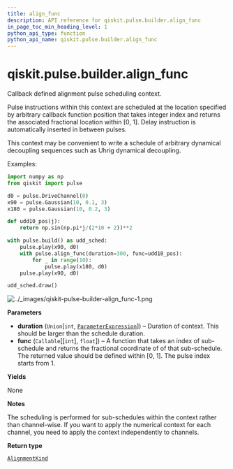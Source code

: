```yaml
---
title: align_func
description: API reference for qiskit.pulse.builder.align_func
in_page_toc_min_heading_level: 1
python_api_type: function
python_api_name: qiskit.pulse.builder.align_func
---
```


<span id="qiskit-pulse-builder-align-func" />

# qiskit.pulse.builder.align\_func

<Function id="qiskit.pulse.builder.align_func" isDedicatedPage={true} github="https://github.com/qiskit/qiskit/tree/stable/0.23/qiskit/pulse/builder.py" signature="align_func(duration, func)">
  Callback defined alignment pulse scheduling context.

  Pulse instructions within this context are scheduled at the location specified by arbitrary callback function position that takes integer index and returns the associated fractional location within \[0, 1]. Delay instruction is automatically inserted in between pulses.

  This context may be convenient to write a schedule of arbitrary dynamical decoupling sequences such as Uhrig dynamical decoupling.

  Examples:

  ```python
  import numpy as np
  from qiskit import pulse

  d0 = pulse.DriveChannel(0)
  x90 = pulse.Gaussian(10, 0.1, 3)
  x180 = pulse.Gaussian(10, 0.2, 3)

  def udd10_pos(j):
      return np.sin(np.pi*j/(2*10 + 2))**2

  with pulse.build() as udd_sched:
      pulse.play(x90, d0)
      with pulse.align_func(duration=300, func=udd10_pos):
          for _ in range(10):
              pulse.play(x180, d0)
      pulse.play(x90, d0)

  udd_sched.draw()
  ```

  ![../\_images/qiskit-pulse-builder-align\_func-1.png](/images/api/qiskit/0.42/qiskit-pulse-builder-align_func-1.png)

  **Parameters**

  *   **duration** (`Union`\[`int`, [`ParameterExpression`](qiskit.circuit.ParameterExpression "qiskit.circuit.parameterexpression.ParameterExpression")]) – Duration of context. This should be larger than the schedule duration.
  *   **func** (`Callable`\[\[`int`], `float`]) – A function that takes an index of sub-schedule and returns the fractional coordinate of of that sub-schedule. The returned value should be defined within \[0, 1]. The pulse index starts from 1.

  **Yields**

  None

  **Notes**

  The scheduling is performed for sub-schedules within the context rather than channel-wise. If you want to apply the numerical context for each channel, you need to apply the context independently to channels.

  **Return type**

  [`AlignmentKind`](pulse#qiskit.pulse.transforms.AlignmentKind "qiskit.pulse.transforms.alignments.AlignmentKind")
</Function>


